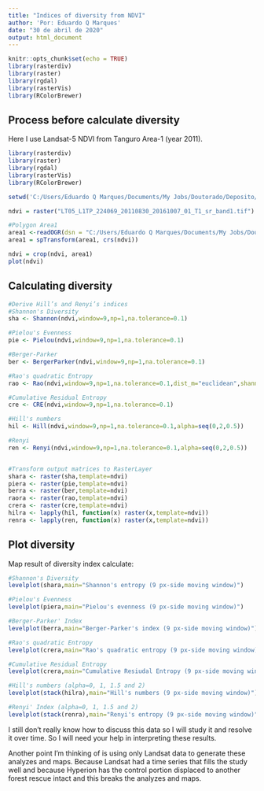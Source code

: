 ```yaml
---
title: "Indices of diversity from NDVI"
author: 'Por: Eduardo Q Marques'
date: "30 de abril de 2020"
output: html_document
---
```


```r
knitr::opts_chunk$set(echo = TRUE)
library(rasterdiv)
library(raster)
library(rgdal)
library(rasterVis)
library(RColorBrewer)
```

## Process before calculate diversity

Here I use Landsat-5 NDVI from Tanguro Area-1 (year 2011).

```r
library(rasterdiv)
library(raster)
library(rgdal)
library(rasterVis)
library(RColorBrewer)

setwd('C:/Users/Eduardo Q Marques/Documents/My Jobs/Doutorado/Deposito/Banco de Dados Tanguro/Tanguro Indices/Landsat/NDVI')

ndvi = raster("LT05_L1TP_224069_20110830_20161007_01_T1_sr_band1.tif")

#Polygon Area1
area1 <-readOGR(dsn = "C:/Users/Eduardo Q Marques/Documents/My Jobs/Doutorado/Deposito/Banco de Dados Tanguro/shapes",layer="Area1")
area1 = spTransform(area1, crs(ndvi))

ndvi = crop(ndvi, area1)
plot(ndvi)
```

## Calculating diversity

```r
#Derive Hill’s and Renyi’s indices
#Shannon's Diversity
sha <- Shannon(ndvi,window=9,np=1,na.tolerance=0.1)

#Pielou's Evenness
pie <- Pielou(ndvi,window=9,np=1,na.tolerance=0.1)

#Berger-Parker
ber <- BergerParker(ndvi,window=9,np=1,na.tolerance=0.1)

#Rao's quadratic Entropy
rao <- Rao(ndvi,window=9,np=1,na.tolerance=0.1,dist_m="euclidean",shannon=FALSE)

#Cumulative Residual Entropy
cre <- CRE(ndvi,window=9,np=1,na.tolerance=0.1)

#Hill's numbers
hil <- Hill(ndvi,window=9,np=1,na.tolerance=0.1,alpha=seq(0,2,0.5))

#Renyi
ren <- Renyi(ndvi,window=9,np=1,na.tolerance=0.1,alpha=seq(0,2,0.5))


#Transform output matrices to RasterLayer
shara <- raster(sha,template=ndvi)
piera <- raster(pie,template=ndvi)
berra <- raster(ber,template=ndvi)
raora <- raster(rao,template=ndvi)
crera <- raster(cre,template=ndvi)
hilra <- lapply(hil, function(x) raster(x,template=ndvi))
renra <- lapply(ren, function(x) raster(x,template=ndvi))
```

## Plot diversity

Map result of diversity index calculate:

```r
#Shannon's Diversity
levelplot(shara,main="Shannon's entropy (9 px-side moving window)")

#Pielou's Evenness
levelplot(piera,main="Pielou's evenness (9 px-side moving window)")

#Berger-Parker' Index
levelplot(berra,main="Berger-Parker's index (9 px-side moving window)")

#Rao's quadratic Entropy
levelplot(crera,main="Rao's quadratic entropy (9 px-side moving window)")

#Cumulative Residual Entropy
levelplot(crera,main="Cumulative Resiudal Entropy (9 px-side moving window)")

#Hill's numbers (alpha=0, 1, 1.5 and 2)
levelplot(stack(hilra),main="Hill's numbers (9 px-side moving window)")

#Renyi' Index (alpha=0, 1, 1.5 and 2)
levelplot(stack(renra),main="Renyi's entropy (9 px-side moving window)")

```

I still don't really know how to discuss this data so I will study it and resolve it over time. So I will need your help in interpreting these results.

Another point I'm thinking of is using only Landsat data to generate these analyzes and maps. Because Landsat had a time series that fills the study well and because Hyperion has the control portion displaced to another forest rescue intact and this breaks the analyzes and maps.
